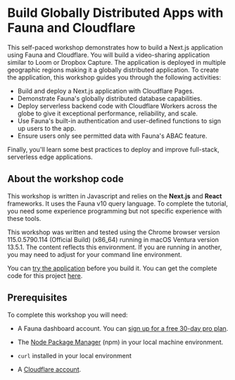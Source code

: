 
<GA />


# Build Globally Distributed Apps with Fauna and Cloudflare

This self-paced workshop demonstrates how to build a Next.js application
using Fauna and Cloudflare. You will build a video-sharing application similar
to Loom or Dropbox Capture. The application is deployed in multiple geographic
regions making it a globally distributed application. To create the
application, this workshop guides you through the following activities:

- Build and deploy a Next.js application with Cloudflare Pages.
- Demonstrate Fauna's globally distributed database capabilities.
- Deploy serverless backend code with Cloudflare Workers across the globe to give it exceptional performance, reliability, and scale.
- Use Fauna's built-in authentication and user-defined functions to sign up
  users to the app.
- Ensure users only see permitted data with Fauna's ABAC feature.

Finally, you'll learn some best practices to deploy and improve full-stack,
serverless edge applications.

## About the workshop code

This workshop is written in Javascript and relies on the **Next.js** and
**React** frameworks. It uses the Fauna v10 query language. To complete the
tutorial, you need some experience programming but not specific experience with
these tools.

This workshop was written and tested using the Chrome browser version
115.0.5790.114 (Official Build) (x86_64) running in macOS Ventura version
13.5.1. The content reflects this environment. If you are running in another,
you may need to adjust for your command line environment.

You can [try the application](https://video-sharing.pages.dev/) before you
build it. You can get the complete code for this project [here](https://github.com/fauna-labs/video-sharing).


## Prerequisites

To complete this workshop you will need:

* A Fauna dashboard account. You can [sign up for a free 30-day pro
  plan](https://dashboard.fauna.com/login).

* The [Node Package Manager](https://nodejs.org/en/download) (npm)
  in your local machine environment.

* `curl` installed in your local environment

* A [Cloudflare account](https://dash.cloudflare.com/login).



